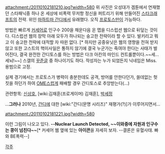 attachment:/20110102181210.jpg?width=580
위 사진은 오성대가 겜툰에서 연재했던 스타패닉중 하나
온 세상에 비폭력 무저항 정신을 퍼트리기 위해 만들어진 [[스타크래프트]]의 전략. 위인 [[마하트마 간디]]에서 유래했다. 오직 [[프로토스]]만이 가능하다.

방법은 빠르게 [[커세어]]로 인구수 200을 채운다음 온 맵을 디스럽션 웹으로 뒤덮는 것이다. 디스럽션 웹의 장막 아래 모두가 하나되는 숭고한 전략이라 할 수 있다. 발키리고 뭐고 이 숭고한 전략에 대적할 자 따윈 없다.
[* 하지만 공중유닛은 웹의 영향을 전혀 받지 않고 또한 고스트의 핵미사일은 통하지 않기에 결국 누군가는 죽여야 한다는 사태가 벌어진다, 결국 완전한 간디토스를 하는 방법은 다크 아칸의 마인드 컨트롤뿐이다.~~세...세뇌!~~]
스갤의 [[꾸준글]] 중 하나이기도 하다. 작성자는 누가 되었든지 닉네임은 Miss.용범으로 고정.

실제 경기에서는 프로토스가 병력이 충분한데도 공격, 방어를 안한다던가, 쓸데없는 헛짓을 하던가 하여 [[OME]]스럽게 패배할 경우 간디토스로 추앙받는다(...)

관련항목: [[신상호]], [wiki:김재훈(프로게이머) 김재훈], [[박세정]]

...'''그러나''' 2010년, [[간디]]에 대한 [wiki:"간디(문명 시리즈)" 재평가(?)]가 이루어지면서…

attachment:/20110102181221.jpg?width=580

이런 그림이 나오고 있다. '''--Nuclear Launch Detected, ~~이와중에 자원과 인구수는 콩이 넘친다~~'''[* 커세어 웹 옆에 있는 '''아이콘'''을 자세히 보자. --결론은 유혈사태. 빠와 BE폭력--]

[[각주]]
